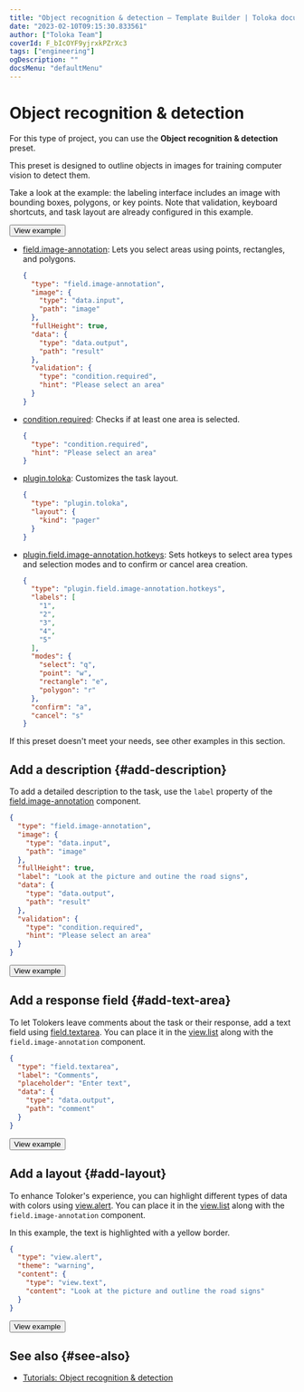 ```yaml
---
title: "Object recognition & detection — Template Builder | Toloka documentation"
date: "2023-02-10T09:15:30.833561"
author: ["Toloka Team"]
coverId: F_bIcOYF9yjrxkPZrXc3
tags: ["engineering"]
ogDescription: ""
docsMenu: "defaultMenu"
---
```



# Object recognition & detection

For this type of project, you can use the **Object recognition & detection** preset.

This preset is designed to outline objects in images for training computer vision to detect them.

Take a look at the example: the labeling interface includes an image with bounding boxes, polygons, or key points. Note that validation, keyboard shortcuts, and task layout are already configured in this example.

<Button themeColor="light" view="default" size="l" type="link" url="https://ya.cc/t/ajl1SJ1d3ttCsE">View example</Button>

<Cut title="Components used in the example">

- [field.image-annotation](/docs-new/template-builder/reference/field.image-annotation): Lets you select areas using points, rectangles, and polygons.

  <Cut title="Show code">

  ```json
  {
    "type": "field.image-annotation",
    "image": {
      "type": "data.input",
      "path": "image"
    },
    "fullHeight": true,
    "data": {
      "type": "data.output",
      "path": "result"
    },
    "validation": {
      "type": "condition.required",
      "hint": "Please select an area"
    }
  }
  ```
  </Cut>

- [condition.required](/docs-new/template-builder/reference/condition.required): Checks if at least one area is selected.

  <Cut title="Show code">

  ```json
  {
    "type": "condition.required",
    "hint": "Please select an area"
  }
  ```

  </Cut>

- [plugin.toloka](/docs-new/template-builder/reference/plugin.toloka): Customizes the task layout.

  <Cut title="Show code">

  ```json
  {
    "type": "plugin.toloka",
    "layout": {
      "kind": "pager"
    }
  }
  ```

  </Cut>

- [plugin.field.image-annotation.hotkeys](/docs-new/template-builder/reference/plugin.field.image-annotation.hotkeys): Sets hotkeys to select area types and selection modes and to confirm or cancel area creation.

  <Cut title="Show code">

  ```json
  {
    "type": "plugin.field.image-annotation.hotkeys",
    "labels": [
      "1",
      "2",
      "3",
      "4",
      "5"
    ],
    "modes": {
      "select": "q",
      "point": "w",
      "rectangle": "e",
      "polygon": "r"
    },
    "confirm": "a",
    "cancel": "s"
  }
  ```

  </Cut>

</Cut>

<TolokaTbSourceAddMedia/>

If this preset doesn't meet your needs, see other examples in this section.

## Add a description {#add-description}

To add a detailed description to the task, use the `label` property of the [field.image-annotation](/docs-new/template-builder/reference/field.image-annotation) component.

<Cut title="Show code">

```json
{
  "type": "field.image-annotation",
  "image": {
    "type": "data.input",
    "path": "image"
  },
  "fullHeight": true,
  "label": "Look at the picture and outine the road signs",
  "data": {
    "type": "data.output",
    "path": "result"
  },
  "validation": {
    "type": "condition.required",
    "hint": "Please select an area"
  }
}
```

</Cut>

<Button themeColor="light" view="default" size="l" type="link" url="https://ya.cc/t/J3wI38wh3ttCtn">View example</Button>

## Add a response field {#add-text-area}

To let Tolokers leave comments about the task or their response, add a text field using [field.textarea](/docs-new/template-builder/reference/field.textarea). You can place it in the [view.list](/docs-new/template-builder/reference/view.list) along with the `field.image-annotation` component.

<Cut title="Show code">

```json
{
  "type": "field.textarea",
  "label": "Comments",
  "placeholder": "Enter text",
  "data": {
    "type": "data.output",
    "path": "comment"
  }
}
```

</Cut>

<Button themeColor="light" view="default" size="l" type="link" url="https://ya.cc/t/PWIhgNqi3ttCvX">View example</Button>

## Add a layout {#add-layout}

To enhance Toloker's experience, you can highlight different types of data with colors using [view.alert](/docs-new/template-builder/reference/view.alert). You can place it in the [view.list](/docs-new/template-builder/reference/view.list) along with the `field.image-annotation` component.

In this example, the text is highlighted with a yellow border.

<Cut title="Show code">

```json
{
  "type": "view.alert",
  "theme": "warning",
  "content": {
    "type": "view.text",
    "content": "Look at the picture and outline the road signs"
  }
}
```

</Cut>

<Button themeColor="light" view="default" size="l" type="link" url="https://ya.cc/t/CD_JTa4r3ttCx9">View example</Button>

## See also {#see-also}

- [Tutorials: Object recognition & detection](https://toloka.ai/en/docs/guide/tutorials/selection)

<ContactSupport/>
